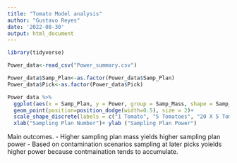 ```yaml
---
title: "Tomato Model analysis"
author: "Gustavo Reyes"
date: '2022-08-30'
output: html_document
---
```

```r
library(tidyverse)
```

```r
Power_data<-read_csv("Power_summary.csv")

Power_data$Samp_Plan<-as.factor(Power_data$Samp_Plan)
Power_data$Pick<-as.factor(Power_data$Pick)

Power_data %>% 
  ggplot(aes(x = Samp_Plan, y = Power, group = Samp_Mass, shape = Samp_Mass, color = Pick)) +
  geom_point(position=position_dodge(width=0.5), size = 2)+
  scale_shape_discrete(labels = c("1 Tomato", "5 Tomatoes", "20 X 5 Tomatoes"), name= "Mass")+
  xlab("Sampling Plan Number")+ ylab ("Sampling Plan Power")
```

Main outcomes.
- Higher sampling plan mass yields higher sampling plan power
- Based on contamination scenarios sampling at later picks yoields higher power because contmaination tends to accumulate. 

